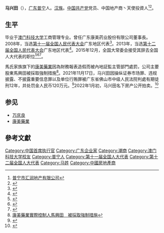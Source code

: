 '''马兴田'''（{{bd|1969年||}}），[[广东|广东]][[普宁|普宁]]人。[[汉族|汉族]]。[[中国共产党|中国共产党]]党员、中国地产商丶天使投資人<ref>[https://www.tianyancha.com/company/697982262 普宁市汇润地产有限公司]{{Dead link|date=2018年8月 |bot=InternetArchiveBot |fix-attempted=yes }}</ref><ref>{{Cite web |url=https://www.23yy.com/2980000/2979850.shtml |title=控制汇润地产的许冬瑾原来是康美马兴田的老婆! |accessdate=2018-07-06 |archive-date=2018-07-06 |archive-url=https://web.archive.org/web/20180706161720/https://www.23yy.com/2980000/2979850.shtml |dead-url=no }}</ref>。

==生平==
毕业于[[澳门科技大学|澳门科技大学]]工商管理专业。曾任广东康美药业股份有限公司董事長。2008年，当选[[第十一届全国人民代表大会|第十一届全国人民代表大会]]广东地区代表<ref>{{cite news|title=全国人大代表信息-马兴田|url= http://210.82.31.1:8084/delegate/viewDelegate.action?dbid=111789|accessdate=2013-04-05|newspaper=全国人大网|archive-url=https://web.archive.org/web/20140517164350/http://www.npc.gov.cn/delegate/viewDelegate.action?dbid=111789|archive-date=2014-05-17|dead-url=yes}}</ref>。2013年，当选[[第十二届全国人民代表大会|第十二届全国人民代表大会]]广东地区代表<ref>{{cite news|title=全国人大代表信息-马兴田|url= http://210.82.31.1:8084/delegate/viewDelegate.action?dbid=121765|accessdate=2013-04-05|newspaper=全国人大网}}{{dead link|date=2018年5月 |bot=InternetArchiveBot |fix-attempted=yes }}</ref>。2015年12月，全国大常委会接受其辞去全国人大代表的职位<ref>{{cite news|title=陈求发补选为全国人大代表，苏树林等全国人大代表资格被终止|url=http://www.thepaper.cn/newsDetail_forward_1413926|accessdate=2015-12-27|newspaper=澎湃新闻|archive-date=2015-12-30|archive-url=https://web.archive.org/web/20151230220409/http://www.thepaper.cn/newsDetail_forward_1413926|dead-url=no}}</ref><ref name=2015-12a>{{cite news|author1=全国人民代表大会常务委员会|title=全国人民代表大会常务委员会公告 〔十二届〕第十六号|url=http://www.npc.gov.cn/npc/xinwen/2015-12/28/content_1957461.htm|accessdate=2016-01-09|agency=全国人民代表大会常务委员会|date=2015年12月27日|archive-date=2017-07-28|archive-url=https://web.archive.org/web/20170728120810/http://www.npc.gov.cn/npc/xinwen/2015-12/28/content_1957461.htm|dead-url=no}}</ref><ref>{{Cite web |url=http://finance.qq.com/a/20150510/014028.htm |title=康美药业董事长卷入行贿风波后公开露面 |accessdate=2017-07-28 |archive-date=2017-07-28 |archive-url=https://web.archive.org/web/20170728225608/http://finance.qq.com/a/20150510/014028.htm |dead-url=no }}</ref>。

馬氏家族旗下的[[康美藥業|康美藥業]]因為財務報表造假而被內地証監主管部門處罰，公司主要股東馬興田被採取強制措施<ref>[https://hk.on.cc/hk/bkn/cnt/cnnews/20200709/bkn-20200709231038700-0709_00952_001.html 康美藥業實際控制人馬興田　被採取強制措施]</ref>。2021年11月17日，马兴田因操纵证券市场罪、违规披露、不披露重要信息罪以及单位行贿罪被广东省佛山市中级人民法院判處有期徒刑12年，并处罚金人民币120万元。<ref>{{cite news |title=马兴田获刑12年！康美药业原董事长一审宣判，操纵证券市场、单位行贿等数罪并罚，并处罚金120万 |url=https://news.stcn.com/sd/202111/t20211117_3874961.html}}</ref>2022年1月初，马兴田名下房产公开拍卖。<ref>{{cite news |title=4000万起！康美药业原董事长深圳豪宅，被拍卖！ |url=http://stock.jrj.com.cn/2021/12/15082034017828.shtml}}</ref>

==参见==
*[[万庆良|万庆良]]
*[[康美藥業|康美藥業]]
==參考文獻==
{{reflist}}

{{DEFAULTSORT:M}}
[[Category:中国首席执行官|Category:中国首席执行官]]
[[Category:广东企业家|Category:广东企业家]]
[[Category:潮商|Category:潮商]]
[[Category:澳门科技大学校友|Category:澳门科技大学校友]]
[[Category:普宁人|Category:普宁人]]
[[Category:第十一届全国人大代表|Category:第十一届全国人大代表]]
[[Category:第十二届全国人大代表|Category:第十二届全国人大代表]]
[[Category:马姓|Category:马姓]]
[[Category:中國房地產商|Category:中國房地產商]]